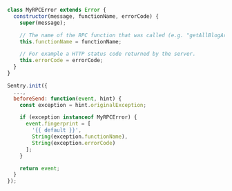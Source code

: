 ```javascript
class MyRPCError extends Error {
  constructor(message, functionName, errorCode) {
    super(message);

    // The name of the RPC function that was called (e.g. "getAllBlogArticles")
    this.functionName = functionName;

    // For example a HTTP status code returned by the server.
    this.errorCode = errorCode;
  }
}

Sentry.init({
  ...,
  beforeSend: function(event, hint) {
    const exception = hint.originalException;

    if (exception instanceof MyRPCError) {
      event.fingerprint = [
        '{{ default }}',
        String(exception.functionName),
        String(exception.errorCode)
      ];
    }

    return event;
  }
});
```
